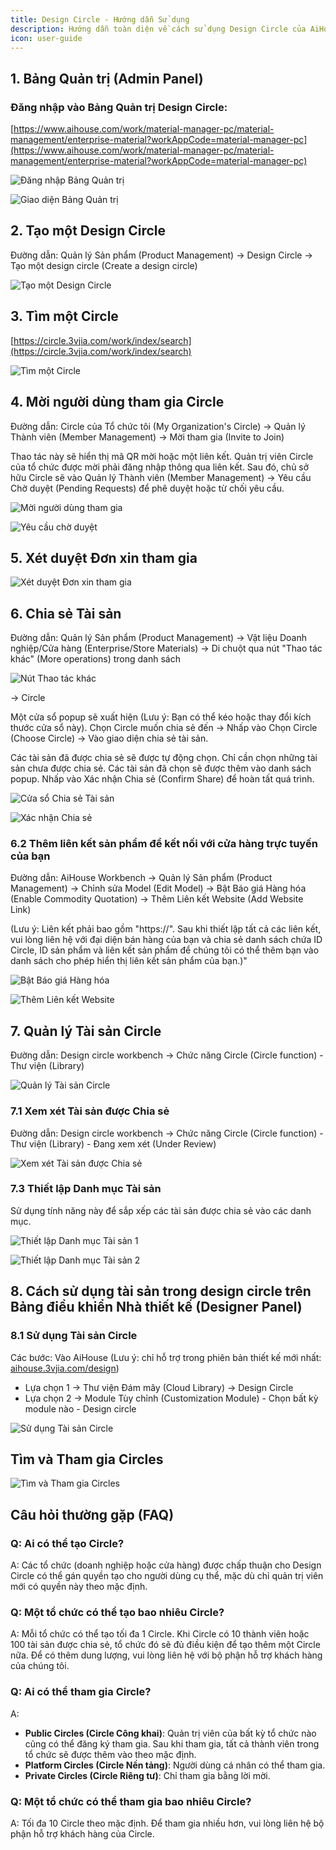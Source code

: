 ```yaml
---
title: Design Circle - Hướng dẫn Sử dụng
description: Hướng dẫn toàn diện về cách sử dụng Design Circle của AiHouse, bao gồm bảng quản trị, tạo và tìm vòng tròn, mời người dùng, quản lý tài sản và Câu hỏi thường gặp.
icon: user-guide
---
```


## 1. Bảng Quản trị (Admin Panel)

### Đăng nhập vào Bảng Quản trị Design Circle:

[https://www.aihouse.com/work/material-manager-pc/material-management/enterprise-material?workAppCode=material-manager-pc](https://www.aihouse.com/work/material-manager-pc/material-management/enterprise-material?workAppCode=material-manager-pc)

![Đăng nhập Bảng Quản trị](https://ai-study1.3vjia.com/aihouse-web/8607ca37-2c6d-4bc9-bfdd-90752caba82c.png)

![Giao diện Bảng Quản trị](https://ai-study1.3vjia.com/aihouse-web/1186c0d7-83e1-42b3-8604-e4fe67e91e14.png)

## 2. Tạo một Design Circle

Đường dẫn: Quản lý Sản phẩm (Product Management) → Design Circle → Tạo một design circle (Create a design circle)

![Tạo một Design Circle](https://ai-study1.3vjia.com/aihouse-web/31d1d79b-592b-483a-b696-f92a3937a765.png)

## 3. Tìm một Circle

[https://circle.3vjia.com/work/index/search](https://circle.3vjia.com/work/index/search)

![Tìm một Circle](https://ai-study1.3vjia.com/aihouse-web/589a28d8-2f24-46a1-be43-f99b71f2954e.png)

## 4. Mời người dùng tham gia Circle

Đường dẫn: Circle của Tổ chức tôi (My Organization's Circle) → Quản lý Thành viên (Member Management) → Mời tham gia (Invite to Join)

Thao tác này sẽ hiển thị mã QR mời hoặc một liên kết. Quản trị viên Circle của tổ chức được mời phải đăng nhập thông qua liên kết. Sau đó, chủ sở hữu Circle sẽ vào Quản lý Thành viên (Member Management) → Yêu cầu Chờ duyệt (Pending Requests) để phê duyệt hoặc từ chối yêu cầu.

![Mời người dùng tham gia](https://ai-study1.3vjia.com/aihouse-web/ee9b4bec-e04e-4c58-8cff-25d227e78a84.png)

![Yêu cầu chờ duyệt](https://ai-study1.3vjia.com/aihouse-web/a754f90b-5de3-4c9d-a264-b99b857d7f7e.png)

## 5. Xét duyệt Đơn xin tham gia

![Xét duyệt Đơn xin tham gia](https://ai-study1.3vjia.com/aihouse-web/0ca8581a-c24e-47c1-90ce-1be658cb8a15.png)

## 6. Chia sẻ Tài sản

Đường dẫn: Quản lý Sản phẩm (Product Management) → Vật liệu Doanh nghiệp/Cửa hàng (Enterprise/Store Materials) → Di chuột qua nút "Thao tác khác" (More operations) trong danh sách

![Nút Thao tác khác](https://3vj-outerapi.oss-cn-shenzhen.aliyuncs.com/doccenter/449147031492042770/cexternal/452259324656427060/452510365947863059_1686205641535_image.png)

→ Circle

Một cửa sổ popup sẽ xuất hiện (Lưu ý: Bạn có thể kéo hoặc thay đổi kích thước cửa sổ này).
Chọn Circle muốn chia sẻ đến → Nhấp vào Chọn Circle (Choose Circle) → Vào giao diện chia sẻ tài sản.

Các tài sản đã được chia sẻ sẽ được tự động chọn. Chỉ cần chọn những tài sản chưa được chia sẻ.
Các tài sản đã chọn sẽ được thêm vào danh sách popup. Nhấp vào Xác nhận Chia sẻ (Confirm Share) để hoàn tất quá trình.

![Cửa sổ Chia sẻ Tài sản](https://ai-study1.3vjia.com/aihouse-web/5a2cbafe-4b0b-4bf2-b67d-78348b8ff29f.png)

![Xác nhận Chia sẻ](https://ai-study1.3vjia.com/aihouse-web/0b796390-2ecf-49c4-882d-7f433584f92b.png)

### 6.2 Thêm liên kết sản phẩm để kết nối với cửa hàng trực tuyến của bạn

Đường dẫn: AiHouse Workbench → Quản lý Sản phẩm (Product Management) → Chỉnh sửa Model (Edit Model) → Bật Báo giá Hàng hóa (Enable Commodity Quotation) → Thêm Liên kết Website (Add Website Link)

(Lưu ý: Liên kết phải bao gồm "https://". Sau khi thiết lập tất cả các liên kết, vui lòng liên hệ với đại diện bán hàng của bạn và chia sẻ danh sách chứa ID Circle, ID sản phẩm và liên kết sản phẩm để chúng tôi có thể thêm bạn vào danh sách cho phép hiển thị liên kết sản phẩm của bạn.)"

![Bật Báo giá Hàng hóa](https://ai-study1.3vjia.com/aihouse-web/9ab512e4-64eb-4d5f-9296-8eed167edd62.png)

![Thêm Liên kết Website](https://ai-study1.3vjia.com/aihouse-web/2fb69f17-b962-4066-8abd-8f3ca890c562.png)

## 7. Quản lý Tài sản Circle

Đường dẫn: Design circle workbench → Chức năng Circle (Circle function) - Thư viện (Library)

![Quản lý Tài sản Circle](https://ai-study1.3vjia.com/aihouse-web/fbdd136e-6719-4e44-a944-710405ea0d8b.png)

### 7.1 Xem xét Tài sản được Chia sẻ

Đường dẫn: Design circle workbench → Chức năng Circle (Circle function) - Thư viện (Library) - Đang xem xét (Under Review)

![Xem xét Tài sản được Chia sẻ](https://ai-study1.3vjia.com/aihouse-web/cbd3696c-7767-4566-a592-1ad29dbcf65f.png)

### 7.3 Thiết lập Danh mục Tài sản

Sử dụng tính năng này để sắp xếp các tài sản được chia sẻ vào các danh mục.

![Thiết lập Danh mục Tài sản 1](https://ai-study1.3vjia.com/aihouse-web/9a7f2119-87a9-4c8e-be0b-21eeae5565ca.png)

![Thiết lập Danh mục Tài sản 2](https://ai-study1.3vjia.com/aihouse-web/14251362-7205-425b-96a1-eb0cd1a3de63.png)

## 8. Cách sử dụng tài sản trong design circle trên Bảng điều khiển Nhà thiết kế (Designer Panel)

### 8.1 Sử dụng Tài sản Circle

Các bước: Vào AiHouse (Lưu ý: chỉ hỗ trợ trong phiên bản thiết kế mới nhất: [aihouse.3vjia.com/design](https://aihouse.3vjia.com/design))

-   Lựa chọn 1 → Thư viện Đám mây (Cloud Library) → Design Circle
-   Lựa chọn 2 → Module Tùy chỉnh (Customization Module) - Chọn bất kỳ module nào - Design circle

![Sử dụng Tài sản Circle](https://ai-study1.3vjia.com/aihouse-web/0c2b1ce3-518b-47c4-b39a-abe440241dcb.png)

## Tìm và Tham gia Circles

![Tìm và Tham gia Circles](https://ai-study1.3vjia.com/aihouse-web/ab0dc826-bfc8-4acf-95c6-338a9ebb1bf0.png)

## Câu hỏi thường gặp (FAQ)

### Q: Ai có thể tạo Circle?

A: Các tổ chức (doanh nghiệp hoặc cửa hàng) được chấp thuận cho Design Circle có thể gán quyền tạo cho người dùng cụ thể, mặc dù chỉ quản trị viên mới có quyền này theo mặc định.

### Q: Một tổ chức có thể tạo bao nhiêu Circle?

A: Mỗi tổ chức có thể tạo tối đa 1 Circle. Khi Circle có 10 thành viên hoặc 100 tài sản được chia sẻ, tổ chức đó sẽ đủ điều kiện để tạo thêm một Circle nữa. Để có thêm dung lượng, vui lòng liên hệ với bộ phận hỗ trợ khách hàng của chúng tôi.

### Q: Ai có thể tham gia Circle?

A:

-   **Public Circles (Circle Công khai)**: Quản trị viên của bất kỳ tổ chức nào cũng có thể đăng ký tham gia. Sau khi tham gia, tất cả thành viên trong tổ chức sẽ được thêm vào theo mặc định.
-   **Platform Circles (Circle Nền tảng)**: Người dùng cá nhân có thể tham gia.
-   **Private Circles (Circle Riêng tư)**: Chỉ tham gia bằng lời mời.

### Q: Một tổ chức có thể tham gia bao nhiêu Circle?

A: Tối đa 10 Circle theo mặc định. Để tham gia nhiều hơn, vui lòng liên hệ bộ phận hỗ trợ khách hàng của Circle.
